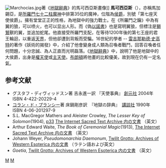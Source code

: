 [[File:Marchocias.jpg|right]]著《[[地獄辭典|地獄辭典]]》的馬可西亞斯畫像]]
'''馬可西亞斯'''（{{lang-en|Marchosias}}），亦稱馬加錫亞，是[[所羅門七十二柱魔神|所羅門七十二柱魔神]]中排第35位的魔神，位階為[[侯爵|侯爵]]，別號「第七座天使侯爵」。擁有堂堂正正的性格，為地獄中的強力戰士。在《所羅門之鑰》中為有翼的狼，可以喷火，也可以显出人形。而《偽[[以諾書|以諾書]]》也是寫明翼狼，但標注是[[獅鷲|獅鷲]]獸的翼，並追加蛇尾。他直接受所羅門支配，在等待1200年後的第七王座的君王輪迴，以重返[[天界|天界]]，但他卻遭到背叛而受騙。16世紀的學者 -- [[雷吉那勒德‧史高特|雷吉那勒德‧史高特]]的著作《妖術的揭發》中，介紹了他會變身成人類為召喚者戰鬥，回答召喚者任何問題，十分忠誠、為人正直而光明磊落。《[[地獄辭典|地獄辭典]]》中，說明了他是地獄中的大侯爵，出身是[[權天使|權天使]]或[[主天使|主天使]]。[[布朗頓|布朗頓]]將他畫的比較優美，故到現在仍有一定名氣。

== 参考文献 ==
* グスタフ・ディヴィッドスン著 吉永進一訳 『天使事典』 [[創元社|創元社]] 2004年 ISBN 4-422-20229-4
* [[コラン・ド・プランシー|コラン・ド・プランシー]]著 床鍋剛彦訳　『地獄の辞典』　[[講談社|講談社]] 1990年 ISBN 4-06-201297-9
* S.L. MacGregor Mathers and Aleister Crowley, ''The Lesser Key of Solomon''(1904), [http://www.sacred-texts.com/grim/lks/lks05.htm p33] {{WebCite|url=https://www.webcitation.org/66dbvepRp?url=http://www.sacred-texts.com/grim/lks/lks05.htm |date=20120403023119 |dateformat=iso }} [http://www.sacred-texts.com/grim/lks/index.htm The Internet Sacred Text Archive 内の文書] {{Wayback|url=http://www.sacred-texts.com/grim/lks/index.htm |date=20101202152038 }}（英文）
* Arthur Edward Waite, ''The Book of Ceremonial Magic''(1913), [http://www.sacred-texts.com/grim/bcm/index.htm The Internet Sacred Text Archive 内の文書] {{Wayback|url=http://www.sacred-texts.com/grim/bcm/index.htm |date=20101202152057 }}（英文）
* Johann Weyer, ''Pseudomonarchia Daemonum'', [http://www.esotericarchives.com/solomon/weyer.htm Twilit Grotto: Archives of Western Esoterica 内の文書] {{WebCite|url=https://www.webcitation.org/6IGSsvZjr?url=http://www.esotericarchives.com/solomon/weyer.htm |date=20130721000243 |dateformat=iso }}（ラテン語および英文）
* ''Goetia'', [http://www.esotericarchives.com/solomon/goetia.htm Twilit Grotto: Archives of Western Esoterica 内の文書] {{Wayback|url=http://www.esotericarchives.com/solomon/goetia.htm |date=20070523204557 }}（英文）

{{所羅門七十二柱魔神}}


[[Category:所羅門七十二柱魔神|M]]
[[Category:神话传说中的狼|M]]